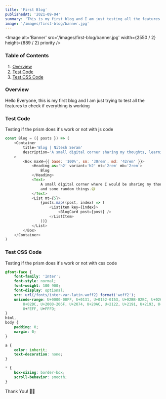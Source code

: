 ---
title: 'First Blog'
publishedAt: '2021-09-04'
summary: 'This is my first blog and I am just testing all the features are working'
image: '/images/first-blog/banner.jpg'
---

<Image
	alt='Banner'
	src='/images/first-blog/banner.jpg'
	width={2550 / 2}
	height={889 / 2}
	priority
/>

### Table of Contents

1. [Overview](/blog/first-blog#overview)
2. [Test Code](/blog/first-blog#test-code)
3. [Test CSS Code](/blog/first-blog#test-css-code)

### Overview

Hello Everyone, this is my first blog and I am just trying to test all the features to check if everything is working

### Test Code

Testing if the prism does it's work or not with js code

```js:sample.js
const Blog = ({ posts }) => (
	<Container
		title='Blog | Nitesh Seram'
		description='A small digital corner sharing my thoughts, learning, and random things'
	>
		<Box maxW={{ base: '100%', sm: '30rem', md: '42rem' }}>
			<Heading as='h2' variant='h2' mt='2rem' mb='2rem'>
				Blog
			</Heading>
			<Text>
				A small digital corner where I would be sharing my thoughts, learning,
				and some random things.😅
			</Text>
			<List mt={5}>
				{posts.map((post, index) => (
					<ListItem key={index}>
						<BlogCard post={post} />
					</ListItem>
				))}
			</List>
		</Box>
	</Container>
)
```

### Test CSS Code

Testing if the prism does it's work or not with css code

```css:styles.css
@font-face {
	font-family: 'Inter';
	font-style: normal;
	font-weight: 100 900;
	font-display: optional;
	src: url(/fonts/inter-var-latin.woff2) format('woff2');
	unicode-range: U+0000-00FF, U+0131, U+0152-0153, U+02BB-02BC, U+02C6, U+02DA,
		U+02DC, U+2000-206F, U+2074, U+20AC, U+2122, U+2191, U+2193, U+2212, U+2215,
		U+FEFF, U+FFFD;
}
html,
body {
	padding: 0;
	margin: 0;
}

a {
	color: inherit;
	text-decoration: none;
}

* {
	box-sizing: border-box;
	scroll-behavior: smooth;
}
```

Thank You! 👋🏻
